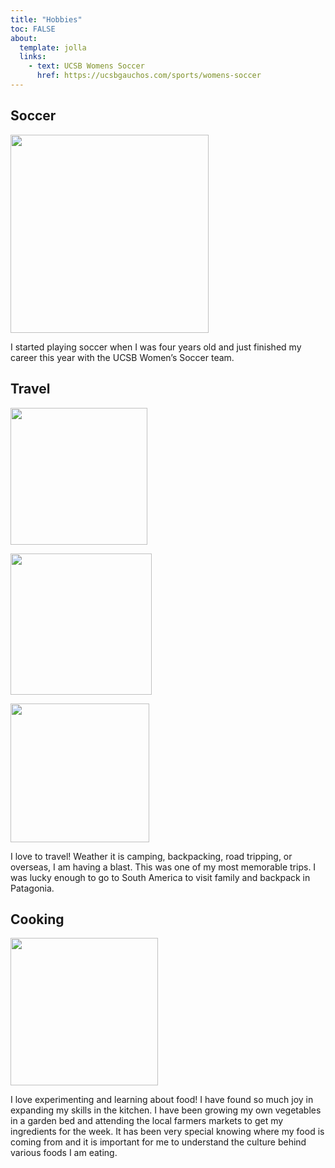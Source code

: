 ```yaml
---
title: "Hobbies"
toc: FALSE
about: 
  template: jolla
  links:
    - text: UCSB Womens Soccer
      href: https://ucsbgauchos.com/sports/womens-soccer  
---
```


## Soccer

![](images/IMG_1126-01.JPG){fig-align="center" width="317"}

I started playing soccer when I was four years old and just finished my career this year with the UCSB Women's Soccer team.

## Travel

![](images/IMG_9933.jpeg){fig-align="left" width="219"}

![](images/ccbcbfd2-8c58-4e10-b4e9-949fec30ef16.jpg){fig-align="center" width="226"}

![](images/f942591f-ff99-4b46-b068-49007aa6eac8.jpg){fig-align="right" width="222"}

I love to travel! Weather it is camping, backpacking, road tripping, or overseas, I am having a blast. This was one of my most memorable trips. I was lucky enough to go to South America to visit family and backpack in Patagonia.

## Cooking

![](images/IMG_4879.jpeg){fig-align="center" width="236"}

I love experimenting and learning about food! I have found so much joy in expanding my skills in the kitchen. I have been growing my own vegetables in a garden bed and attending the local farmers markets to get my ingredients for the week. It has been very special knowing where my food is coming from and it is important for me to understand the culture behind various foods I am eating.
